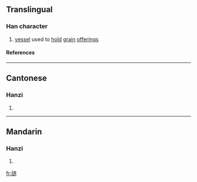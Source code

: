 {{see|璉}}

==Translingual==
===Han character===
{{Han char|rn=96|rad=玉|as=07|sn=11|four=|canj=一土卜大手 (MGYKQ)}}
# [[vessel]] used to [[hold]] [[grain]] [[offering]]s
====References====
{{Han ref|kx=0736.081|hdz=21115.070|uh=740F|ud=29711}}

----
==Cantonese==
===Hanzi===
{{yue-hanzi|jyut=|y=lin5}}
# {{defn|Cantonese}}

----
==Mandarin==
===Hanzi===
{{cmn-hanzi|tra=璉|pin=[[lián]] ([[lian2]]), [[liǎn]] ([[lian3]])|wg=lien<sup>2</sup>, lien<sup>3</sup>}}
# {{defn|Mandarin}}

[[fr:琏]]